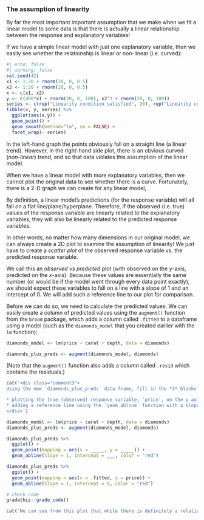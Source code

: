 ### The assumption of linearity

By far the most important important assumption that we make when we fit a linear model to some data is that there is actually a linear relationship between the response and explanatory variables!

If we have a simple linear model with just one explanatory variable, then we easily see whether the relationship is linear or non-linear (i.e. curved):

```r
#| echo: false
#| warning: false
set.seed(42)
x1 <- 1:20 + rnorm(20, 0, 0.5) 
x2 <- 1:20 + rnorm(20, 0, 0.5)
x <- c(x1, x2)
y <- c(400*x1 + rnorm(20, 0, 100), x2^3 + rnorm(20, 0, 100))
series <- c(rep("Linearity condition satisfied", 20), rep("Linearity condition violated", 20))
tibble(x, y, series) %>%
  ggplot(aes(x,y)) +
  geom_point() +
  geom_smooth(method="lm", se = FALSE) +
  facet_wrap(~ series)
```

In the left-hand graph the points obviously fall on a straight line (a linear trend). However, in the right-hand side plot, there is an obvious curved (*non-linear*) trend, and so that data violates this assumption of the linear model.

<!--
TODO:
- Add a quiz/code question here asking students to interpret their own graph
- Add quiz questions of other graphs that are harder to interpret
-->

When we have a linear model with more explanatory variables, then we cannot plot the original data to see whether there is a curve. Fortunately, there is a 2-D graph we can create for any linear model, 

By definition, a linear model's predictions (for the response variable) will all fall on a flat line/plane/hyperplane. Therefore, if the observed (i.e. true) values of the response variable are linearly related to the explanatory variables, they will also be linearly related to the predicted response variables. <!-- TODO: this needs explaining better, ideally also with a video -->

In other words, no matter how many dimensions in our original model, we can always create a 2D plot to examine the assumption of linearity! We just have to create a *scatter plot* of the observed response variable vs. the predicted response variable.

<!--
TODO
- need to explain the above two paragraphs better, ideally with pictures and also a video.
-->

We call this an *observed vs predicted* plot (with observed on the *y*-axis, predicted on the *x*-axis). Because these values are essentially the same number (or would be if the model went through every data point exactly), we should expect these variables to fall on a line with a slope of 1 and an intercept of 0. We will add such a reference line to our plot for comparison.

Before we can do so, we need to calculate the predicted values. We can easily create a column of predicted values using the `augment()` function from the `broom` package, which adds a column called `.fitted` to a dataframe using a model (such as the `diamonds_model` that you created earlier with the `lm` function):

```r
diamonds_model <- lm(price ~ carat + depth, data = diamonds)
```

```r
diamonds_plus_preds <- augment(diamonds_model, diamonds)
```

(Note that the `augment()` function also adds a column called `.resid` which contains the residuals.)

<!-- 
TODO: have some examples here of models that do and don't meet this assumption, especially with outliers, randomly patchy data (like the blood pressure dataset), and tight vs. loosely correlated data) 

Also important to show the code for how to create this graph.
-->

<!-- Book version -->

<!-- TODO: Add exercises -->

<!-- End book -->

<!-- Tutorial version -->

```r
cat('<div class="comment3">
Using the new `diamonds_plus_preds` data frame, fill in the *3* blanks to create an *observed vs predicted* plot by:

* plotting the true (observed) response variable, `price`, on the y axis, and the model\'s predictions, `.fitted`, on the x axis
* adding a reference line using the `geom_abline` function with a slope of 1 and an intercept of 0.
</div>')
```

```r
diamonds_model <- lm(price ~ carat + depth, data = diamonds)
diamonds_plus_preds <- augment(diamonds_model, diamonds)
```

```r
diamonds_plus_preds %>%
  ggplot() +
  geom_point(mapping = aes(x = _____, y = _____)) +
  geom_abline(slope = 1, intercept = ___, color = "red")
```

```r
diamonds_plus_preds %>%
  ggplot() +
  geom_point(mapping = aes(x = .fitted, y = price)) +
  geom_abline(slope = 1, intercept = 0, color = "red")
```

```r
# check code
gradethis::grade_code()
```

```r
cat('We can see from this plot that while there is definitely a relationship, it is slightly non-linear. This is a violation of the linearity assumption.')
```

<!-- End tutorial -->